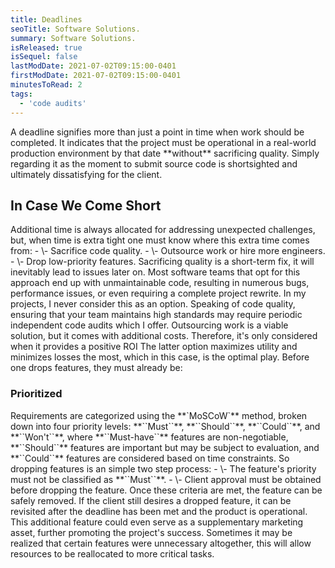 ```yaml
---
title: Deadlines
seoTitle: Software Solutions.
summary: Software Solutions.
isReleased: true
isSequel: false
lastModDate: 2021-07-02T09:15:00-0401
firstModDate: 2021-07-02T09:15:00-0401
minutesToRead: 2
tags:
  - 'code audits'
---
```

<C>
A deadline signifies more than just a point in time when work should be completed. It indicates that the project must be operational in a real-world production environment by that date **without** sacrificing <L href="/blog/quality">quality.</L> Simply regarding it as the moment to submit source code is shortsighted and ultimately dissatisfying for the client.
</C>

<H2>In Case We Come Short</H2>
<C>
Additional time is always allocated for addressing unexpected challenges, but, when time is extra tight one must know where this extra time comes from: 
<S3/>
- \- Sacrifice code <L href="/blog/quality">quality.</L>
- \- Outsource work or <L href="/services/glossary#team">hire</L> more engineers.
- \- Drop low-priority features.
</C>
<C>
Sacrificing quality is a short-term fix, it will inevitably lead to issues later on. Most software teams that opt for this approach end up with unmaintainable code, resulting in numerous bugs, performance issues, or even requiring a complete project rewrite. In my projects, I never consider this as an option. 
Speaking of code quality, ensuring that your team maintains high standards may require periodic <L href="/blog/independent-code-audit">independent code audits</L> which I <L href="/services/code-audits">offer.</L> 
</C>
<C>
Outsourcing work is a viable solution, but it comes with additional costs. Therefore, it's only considered when it provides a positive ROI
</C>
<C>
The latter option maximizes utility and minimizes losses the most, which in this case, is the optimal play. Before one drops features, they must already be: 
</C>
<H3 id="prioritized">Prioritized</H3>
<C>
Requirements are categorized using the <L href="">**`MoSCoW`**</L> method, broken down into four priority levels: **``Must``**, **``Should``**, **``Could``**, and **``Won't``**, where **``Must-have``** features are non-negotiable, **``Should``** features are important but may be subject to evaluation, and **``Could``** features are considered based on time constraints. So dropping features is an simple two step process:
<S2/>
- \- The feature's priority must not be classified as **``Must``**.
- \- Client approval must be obtained before dropping the feature.
</C>
<C>
Once these criteria are met, the feature can be safely removed.
</C>
<C>
If the client still desires a dropped feature, it can be revisited after the deadline has been met and the product is operational. This additional feature could even serve as a supplementary marketing asset, further promoting the project's success.
</C>
<C>
Sometimes it may be realized that certain features were unnecessary altogether, this will allow resources to be reallocated to more critical tasks.
</C>